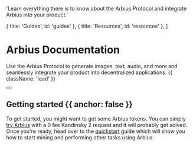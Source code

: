 
  'Learn everything there is to know about the Arbius Protocol and integrate Arbius into your product.'

  { title: 'Guides', id: 'guides' },
  { title: 'Resources', id: 'resources' },
]

<HeroPattern />

# Arbius Documentation

Use the Arbius Protocol to generate images, text, audio, and more and seamlessly integrate your product into decentralized applications. {{ className: 'lead' }}

<div className="not-prose mb-16 mt-6 flex gap-3">
  <Button href="/quickstart" arrow="right" children="Quickstart" />
</div>

## Getting started {{ anchor: false }}

To get started, you might want to get some Arbius tokens. You can simply [try Arbius](https://arbius.ai/generate) with a 0 fee Kandinsky 2 request and it will probably get solved. Once you're ready, head over to the [quickstart](/quickstart) guide which will show you how to start mining and performing other tasks using Arbius.

<Guides />

<Resources />
